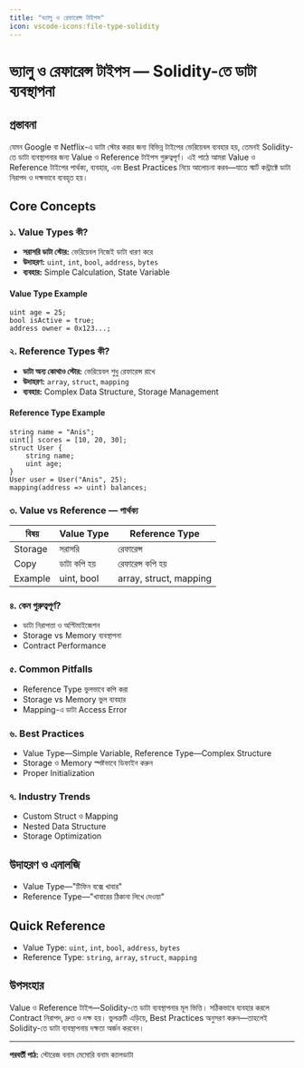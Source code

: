 ```yaml
---
title: "ভ্যালু ও রেফারেন্স টাইপস"
icon: vscode-icons:file-type-solidity
---
```


# ভ্যালু ও রেফারেন্স টাইপস — Solidity-তে ডাটা ব্যবস্থাপনা

## প্রস্তাবনা

যেমন Google বা Netflix-এ ডাটা স্টোর করার জন্য বিভিন্ন টাইপের ভেরিয়েবল ব্যবহার হয়, তেমনই Solidity-তে ডাটা ব্যবস্থাপনার জন্য Value ও Reference টাইপস গুরুত্বপূর্ণ। এই পাঠে আমরা Value ও Reference টাইপের পার্থক্য, ব্যবহার, এবং Best Practices নিয়ে আলোচনা করব—যাতে স্মার্ট কন্ট্রাক্টে ডাটা নিরাপদ ও দক্ষভাবে ব্যবহৃত হয়।

## Core Concepts

### ১. Value Types কী?
- **সরাসরি ডাটা স্টোর:** ভেরিয়েবল নিজেই ডাটা ধারণ করে
- **উদাহরণ:** `uint`, `int`, `bool`, `address`, `bytes`
- **ব্যবহার:** Simple Calculation, State Variable

#### Value Type Example
```solidity
uint age = 25;
bool isActive = true;
address owner = 0x123...;
```

### ২. Reference Types কী?
- **ডাটা অন্য কোথাও স্টোর:** ভেরিয়েবল শুধু রেফারেন্স রাখে
- **উদাহরণ:** `array`, `struct`, `mapping`
- **ব্যবহার:** Complex Data Structure, Storage Management

#### Reference Type Example
```solidity
string name = "Anis";
uint[] scores = [10, 20, 30];
struct User {
    string name;
    uint age;
}
User user = User("Anis", 25);
mapping(address => uint) balances;
```

### ৩. Value vs Reference — পার্থক্য
| বিষয়         | Value Type         | Reference Type         |
|--------------|-------------------|-----------------------|
| Storage      | সরাসরি            | রেফারেন্স             |
| Copy         | ডাটা কপি হয়       | রেফারেন্স কপি হয়      |
| Example      | uint, bool        | array, struct, mapping|

### ৪. কেন গুরুত্বপূর্ণ?
- ডাটা নিরাপত্তা ও অপ্টিমাইজেশন
- Storage vs Memory ব্যবস্থাপনা
- Contract Performance

### ৫. Common Pitfalls
- Reference Type ভুলভাবে কপি করা
- Storage vs Memory ভুল ব্যবহার
- Mapping-এ ডাটা Access Error

### ৬. Best Practices
- Value Type—Simple Variable, Reference Type—Complex Structure
- Storage ও Memory স্পষ্টভাবে ডিফাইন করুন
- Proper Initialization

### ৭. Industry Trends
- Custom Struct ও Mapping
- Nested Data Structure
- Storage Optimization

## উদাহরণ ও এনালজি
- Value Type—"টিফিন বক্সে খাবার"
- Reference Type—"খাবারের ঠিকানা লিখে দেওয়া"

## Quick Reference

- Value Type: `uint`, `int`, `bool`, `address`, `bytes`
- Reference Type: `string`, `array`, `struct`, `mapping`

## উপসংহার

Value ও Reference টাইপ—Solidity-তে ডাটা ব্যবস্থাপনার মূল ভিত্তি। সঠিকভাবে ব্যবহার করলে Contract নিরাপদ, দ্রুত ও দক্ষ হয়। ভুলত্রুটি এড়িয়ে, Best Practices অনুসরণ করুন—তাহলেই Solidity-তে ডাটা ব্যবস্থাপনায় দক্ষতা অর্জন করবেন।

---

**পরবর্তী পাঠ:** স্টোরেজ বনাম মেমোরি বনাম ক্যালডাটা
